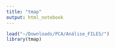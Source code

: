 ```yaml
---
title: "tmap"
output: html_notebook
---
```



```r
load("~/Downloads/PCA/Análise_FILES/")
library(tmap)
```
